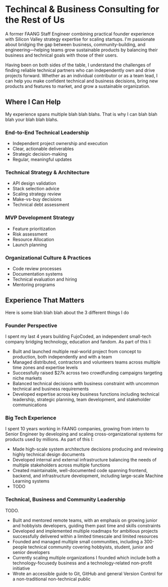 ---
---

# Techincal & Business Consulting for the Rest of Us

A former FAANG Staff Engineer combining practical founder experience with
Silicon Valley strategy expertise for scaling startups. I'm passionate about
bridging the gap between business, community-building, and engineering—helping
teams grow sustainable products by balancing their business and technical goals
with those of their users.

Having been on both sides of the table, I understand the challenges of finding
reliable technical partners who can independently own and drive projects
forward. Whether as an individual contributor or as a team lead, I can help you
make confident technical and business decisions, bring new products
and features to market, and grow a sustainable organization.

## Where I Can Help

My experience spans multiple blah blah blahs. That is why I can blah blah blah your
blah blah blahs.

### End-to-End Technical Leadership

- Independent project ownership and execution
- Clear, actionable deliverables
- Strategic decision-making
- Regular, meaningful updates

### Technical Strategy & Architecture

- API design validation
- Stack selection advice
- Scaling strategy review
- Make-vs-buy decisions
- Technical debt assessment

### MVP Development Strategy

- Feature prioritization
- Risk assessment
- Resource Allocation
- Launch planning

### Organizational Culture & Practices

- Code review processes
- Documentation systems
- Technical evaluation and hiring
- Mentoring programs

## Experience That Matters

Here is some blah blah blah about the 3 different things I do

### Founder Perspective

I spent my last 4 years building FujoCoded, an independent small-tech company
bridging technology, education and fandom. As part of this I:

- Built and launched multiple real-world project from concept to production,
  both independently and with a team
- Managed distributed, contractors and volunteers teams across multiple time
  zones and expertise levels
- Successfully raised $27k across two crowdfunding campaigns targeting niche
  markets
- Balanced technical decisions with business constraint with uncommon technical
  and business requirements
- Developed expertise across key business functions including technical
  leadership, strategic planning, team development, and stakeholder
  communications

### Big Tech Experience

I spent 10 years working in FAANG companies, growing from intern to Senior
Engineer by developing and scaling cross-organizational systems for products
used by millions. As part of this I:

- Made high-scale system architecture decisions producing and reviewing highly
  technical design documents
- Developed internal and external infrastructure balancing the needs of multiple
  stakeholders across multiple functions
- Created maintainable, well-documented code spanning frontend, backend, and
  infrastructure development, including large-scale Machine Learning systems
- TODO

### Technical, Business and Community Leadership

TODO.

- Built and mentored remote teams, with an emphasis on growing junior and
  hobbyists developers, guiding them past time and skills constraints
- Developed and implemented multiple roadmaps for ambitious projects
  successfully delivered within a limited timescale and limited resources
- Founded and managed multiple small communities, including a 300-people
  technical community covering hobbyists, student, junior and senior developers
- Currently scaling multiple organizations I founded which include both a
  technology-focusedy business and a technology-related non-profit initiative
- Wrote an accessible guide to Git, GitHub and general Version Control for a
  non-traditional non-technical public
